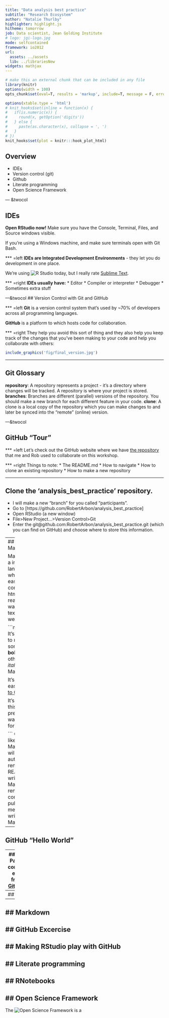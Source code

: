 ```yaml
---
title: "Data analysis best practice"
subtitle: "Research Ecosystem"
author: "Natalie Thurlby"
highlighter: highlight.js
hitheme: tomorrow
job: Data scientist, Jean Golding Institute
# logo: jgi-logo.jpg
mode: selfcontained
framework: io2012
url:
  assets: ../assets
  lib: ../librariesNew
widgets: mathjax
---
```


```r
# make this an external chunk that can be included in any file
library(knitr)
options(width = 100)
opts_chunk$set(eval=T, results = 'markup', include=T, message = F, error = F, warning = F, comment = NA, fig.align = 'center', dpi = 100, tidy = F, cache.path = '.cache/', fig.path = 'fig/')

options(xtable.type = 'html')
# knit_hooks$set(inline = function(x) {
#   if(is.numeric(x)) {
#     round(x, getOption('digits'))
#   } else {
#     paste(as.character(x), collapse = ', ')
#   }
# })
knit_hooks$set(plot = knitr:::hook_plot_html)
```

## Overview

* IDEs
* Version control (git)
* Github
* Literate programming
* Open Science Framework

---  &twocol

## IDEs

__Open RStudio now!__ 
Make sure you have the Console, Terminal, Files, and Source windows visible.

If you're using a Windows machine, and make sure terminals open with Git Bash.

*** =left
__IDEs are Integrated Development Environments__ - they let you do development in one place. 

We're using ![R Studio](https://www.rstudio.com/) today, but I really rate [Sublime Text](https://www.sublimetext.com/).

*** =right
__IDEs usually have:__
* Editor
* Compiler or interpreter
* Debugger
* Sometimes extra stuff

---&twocol
## Version Control with Git and GitHub

*** =left
__Git__ is a version control system that's used by ~70% of developers across all programming languages.

__GitHub__ is a platform to which hosts code for collaboration.

*** =right
They help you avoid this sort of thing and they also help you keep track of the changes that you've been making to your code and help you collaborate with others:
```r
include_graphics('fig/final_version.jpg')
```
---

## Git Glossary

__repository__: A repository represents a project - it's a directory where changes will be tracked. A repository is where your project is stored.
__branches__: Branches are different (parallel) versions of the repository. You should make a new branch for each different feature in your code.
__clone__: A clone is a local copy of the repository which you can make changes to and later be synced into the "remote" (online) version.

---&twocol

## GitHub "Tour"

*** =left
Let's check out the GitHub website where we have [the repository](https://github.com/RobertArbon/analysis_best_practice) that me and Rob used to collaborate on this workshop. 

*** =right
Things to note:
* The README.md
* How to navigate
* How to clone an existing repository
* How to make a new repository

--- 

## Clone the 'analysis_best_practice' repository.
* I will make a new "branch" for you called "participants".
* Go to [https://github.com/RobertArbon/analysis_best_practice]
* Open RStudio (a new window)
* File>New Project...>Version Control>Git
* Enter the git@github.com:RobertArbon/analysis_best_practice.git (which you can find on GitHub) and choose where to store this information.

---
## Markdown

Markdown is a intuitive language which can easily be converted to html. It's a really simple way to style text on for websites.

```markdown
It's very easy to make some words **bold** and other words *italic* with Markdown. 

It's also very easy to  [link to Google!](http://google.com).

It's also how this presentation was formatted!

```
GitHub likes Markdown. It will:
* automatically render READMEs written in Markdown
* render commit and pull request messages written in Markdown.

---

## GitHub "Hello World"


---
## The Git Parable
A condensed excerpt from [the Git Parable]()
---
## GitHub
---
## Markdown 
---
## GitHub Excercise
---
## Making RStudio play with GitHub
---
## Literate programming
---
## RNotebooks
---
## Open Science Framework
---
The ![Open Science Framework](https://osf.io/dashboard) is a 

